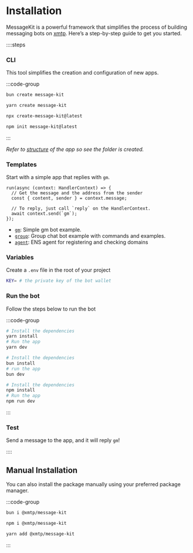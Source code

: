 # Installation

MessageKit is a powerful framework that simplifies the process of building messaging bots on [xmtp](https://docs.xmtp.org). Here’s a step-by-step guide to get you started.

::::steps

### CLI

This tool simplifies the creation and configuration of new apps.

:::code-group

```bash [bun]
bun create message-kit
```

```bash [yarn]
yarn create message-kit
```

```bash [npx]
npx create-message-kit@latest
```

```bash [npm]
npm init message-kit@latest
```

:::

_Refer to [structure](/concepts/structure) of the app so see the folder is created._

### Templates

Start with a simple app that replies with `gm`.

```tsx [src/index.ts]
run(async (context: HandlerContext) => {
  // Get the message and the address from the sender
  const { content, sender } = context.message;

  // To reply, just call `reply` on the HandlerContext.
  await context.send(`gm`);
});
```

- [`gm`](./templates/gm): Simple gm bot example.
- [`group`](./templates/group): Group chat bot example with commands and examples.
- [`agent`](./templates/agent): ENS agent for registering and checking domains

### Variables

Create a `.env` file in the root of your project

```bash [cmd]
KEY= # the private key of the bot wallet
```

### Run the bot

Follow the steps below to run the bot

:::code-group

```bash [yarn]
# Install the dependencies
yarn install
# Run the app
yarn dev
```

```bash [bun]
# Install the dependencies
bun install
# run the app
bun dev
```

```bash [npm]
# Install the dependencies
npm install
# Run the app
npm run dev
```

:::

### Test

Send a message to the app, and it will reply `gm`!

::::

## Manual Installation

You can also install the package manually using your preferred package manager.

:::code-group

```bash [bun]
bun i @xmtp/message-kit
```

```bash [npm]
npm i @xmtp/message-kit
```

```bash [yarn]
yarn add @xmtp/message-kit
```

:::
